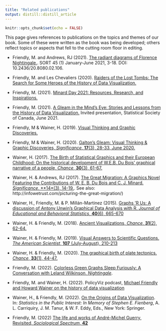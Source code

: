 ---
title: "Related publications"
output: distill::distill_article
---

```{r setup, include=FALSE}
knitr::opts_chunk$set(echo = FALSE)
```


This page gives references to publications on the topics and themes of our book.
Some of these were written as the book was being developed; others reflect topics
or aspects that fell to the cutting room floor in editing.

* Friendly, M. and Andrews, RJ (2021). [The radiant diagrams of Florence Nightingale.](https://raco.cat/index.php/SORT/article/view/388809).
SORT 45 (1) January-June 2021, 3-18. DOI: 10.2436/20.8080.02.106.  

* Friendly, M. and Les Chevaliers (2020). [Raiders of the Lost Tombs: The Search for Some Heroes of the History of Data Visualization.](https://medium.com/nightingale/raiders-of-the-lost-tombs-the-search-for-some-heroes-of-the-history-of-data-visualization-c4a4b4690d24)

* Friendly, M. (2021). [Minard Day 2021: Resources, Research, and Inspirations.](https://medium.com/nightingale/minard-day-2021-resources-research-and-inspirations-5588e4e6dbe9)  

* Friendly, M. (2021). [A Gleam in the Mind’s Eye: Stories and Lessons from the History of Data Visualization.](https://www.datavis.ca/papers/SSC2021-talk.pdf) Invited presentation, Statistical Society of Canada, June 2021.

* Friendly, M & Wainer, H. (2019). [Visual Thinking and Graphic Discoveries.](https://medium.com/@michael.friendly/visual-thinking-graphic-discoveries-128468677592)

* Friendly, M & Wainer, H. (2020). [Galton’s Gleam: Visual Thinking & Graphic Discoveries, _Significance_, **17**(3), 28-33, June 2020.](https://rss.onlinelibrary.wiley.com/doi/abs/10.1111/1740-9713.01403)

* Wainer, H. (2017). [The Birth of Statistical Graphics and their European Childhood: On the historical development of W.E.B. Du Bois’ graphical narrative of a people, _Chance_, **30**(3), 61-67.](https://www.tandfonline.com/doi/full/10.1080/09332480.2017.1383117)

* Wainer, H. & Andrews, RJ (2017). [The Great Migration: A Graphics Novel Featuring the Contributions of W. E. B.  Du Bois and C. J. Minard. _Significance_, **14*(3), 14-19.](https://www.significancemagazine.com/culture/564-the-great-migration-a-graphics-novel). See also:  http://infowetrust.com/picturing-the-great-migration/)

* Wainer, H., Friendly, M. & P. Millán-Martinez (2015). [Graphs ‘R Us: A discussion of Antony Unwin’s Graphical Data Analysis with R. _Journal of Educational and Behavioral Statistics_, **40**(6), 665-670](https://www.jstor.org/stable/43966405) 

* Wainer, H. & Friendly, M. (2018). [Ancient Visualizations, _Chance_, **31**(2), 62-64.](https://www.tandfonline.com/doi/full/10.1080/09332480.2018.1467645)

* Wainer, H. & Friendly, M. (2019). [Visual Answers to Scientific Questions. _The American Scientist_, **107** (July-August), 210-213](https://www.americanscientist.org/article/visual-answers-to-scientific-questions)

* Wainer, H. & Friendly, M. (2020). [The graphical birth of plate tectonics.  _Chance_, **33**(1), 44-47.](https://chance.amstat.org/2020/02/plate-tectonics/)

* Friendly, M. (2022). [Colorless Green Graphs Sleep Furiously: A Conversation with Leland Wilkinson, _Nightingale_](https://nightingaledvs.com/colorless-green-graphs-sleep-furiously-a-conversation-with-leland-wilkinson/).

* Friendly, M. and Wainer, H. (2022). PolicyViz podcast,
[Michael Friendly and Howard Wainer on the history of data visualization](https://youtu.be/_MQv_Nc4qvg)

* Wainer, H., & Friendly, M. (2022). [On the Origins of Data Visualization](https://doi.org/10.1007/978-3-030-75460-0_27). In: _Statistics in the Public Interest: In Memory of Stephen E. Fienberg_, A. L. Carriquiry, J. M. Tanur, & W. F. Eddy, Eds., New York: Springer.

* Friendly, M. (2022) [The life and works of Andr&eacute;-Michel Guerry, Revisited, _Sociological Spectrum_, **42**](https://www.datavis.ca/papers/guerryvie/GuerryLife2-SocSpectrum.pdf)

